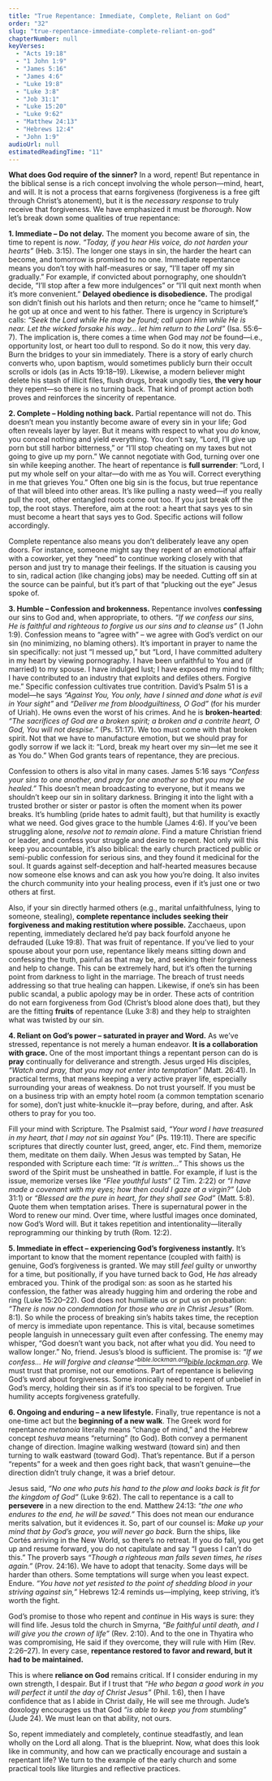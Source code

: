 ```yaml
---
title: "True Repentance: Immediate, Complete, Reliant on God"
order: "32"
slug: "true-repentance-immediate-complete-reliant-on-god"
chapterNumber: null
keyVerses:
  - "Acts 19:18"
  - "1 John 1:9"
  - "James 5:16"
  - "James 4:6"
  - "Luke 19:8"
  - "Luke 3:8"
  - "Job 31:1"
  - "Luke 15:20"
  - "Luke 9:62"
  - "Matthew 24:13"
  - "Hebrews 12:4"
  - "John 1:9"
audioUrl: null
estimatedReadingTime: "11"
---
```

**What does God require of the sinner?** In a word, repent! But repentance in the biblical sense is a rich concept involving the whole person—mind, heart, and will. It is not a process that earns forgiveness (forgiveness is a free gift through Christ’s atonement), but it is the *necessary response* to truly receive that forgiveness. We have emphasized it must be *thorough*. Now let’s break down some qualities of true repentance:

**1. Immediate – Do not delay.** The moment you become aware of sin, the time to repent is *now*. *“Today, if you hear His voice, do not harden your hearts”* (Heb. 3:15). The longer one stays in sin, the harder the heart can become, and tomorrow is promised to no one. Immediate repentance means you don’t toy with half-measures or say, “I’ll taper off my sin gradually.” For example, if convicted about pornography, one shouldn’t decide, “I’ll stop after a few more indulgences” or “I’ll quit next month when it’s more convenient.” **Delayed obedience is disobedience.** The prodigal son didn’t finish out his harlots and then return; once he “came to himself,” he got up at once and went to his father. There is urgency in Scripture’s calls: *“Seek the Lord while He may be found; call upon Him while He is near. Let the wicked forsake his way… let him return to the Lord”* (Isa. 55:6–7). The implication is, there comes a time when God may *not* be found—i.e., opportunity lost, or heart too dull to respond. So do it now, this very day. Burn the bridges to your sin immediately. There is a story of early church converts who, upon baptism, would sometimes publicly burn their occult scrolls or idols (as in Acts 19:18–19). Likewise, a modern believer might delete his stash of illicit files, flush drugs, break ungodly ties, **the very hour** they repent—so there is no turning back. That kind of prompt action both proves and reinforces the sincerity of repentance.

**2. Complete – Holding nothing back.** Partial repentance will not do. This doesn’t mean you instantly become aware of every sin in your life; God often reveals layer by layer. But it means with respect to what you *do* know, you conceal nothing and yield everything. You don’t say, “Lord, I’ll give up porn but still harbor bitterness,” or “I’ll stop cheating on my taxes but not going to give up my porn.” We cannot negotiate with God, turning over one sin while keeping another. The heart of repentance is **full surrender**: “Lord, I put my whole self on your altar—do with me as You will. Correct everything in me that grieves You.” Often one big sin is the focus, but true repentance of that will bleed into other areas. It’s like pulling a nasty weed—if you really pull the root, other entangled roots come out too. If you just break off the top, the root stays. Therefore, aim at the root: a heart that says yes to sin must become a heart that says yes to God. Specific actions will follow accordingly.

Complete repentance also means you don’t deliberately leave any open doors. For instance, someone might say they repent of an emotional affair with a coworker, yet they “need” to continue working closely with that person and just try to manage their feelings. If the situation is causing you to sin, radical action (like changing jobs) may be needed. Cutting off sin at the source can be painful, but it’s part of that “plucking out the eye” Jesus spoke of.

**3. Humble – Confession and brokenness.** Repentance involves **confessing** our sins to God and, when appropriate, to others. *“If we confess our sins, He is faithful and righteous to forgive us our sins and to cleanse us”* (1 John 1:9). Confession means to “agree with” – we agree with God’s verdict on our sin (no minimizing, no blaming others). It’s important in prayer to name the sin specifically: not just “I messed up,” but “Lord, I have committed adultery in my heart by viewing pornography. I have been unfaithful to You and (if married) to my spouse. I have indulged lust; I have exposed my mind to filth; I have contributed to an industry that exploits and defiles others. Forgive me.” Specific confession cultivates true contrition. David’s Psalm 51 is a model—he says *“Against You, You only, have I sinned and done what is evil in Your sight”* and *“Deliver me from bloodguiltiness, O God”* (for his murder of Uriah). He owns even the worst of his crimes. And he is **broken-hearted**: *“The sacrifices of God are a broken spirit; a broken and a contrite heart, O God, You will not despise.”* (Ps. 51:17). We too must come with that broken spirit. Not that we have to manufacture emotion, but we should pray for godly sorrow if we lack it: “Lord, break my heart over my sin—let me see it as You do.” When God grants tears of repentance, they are precious.

Confession to others is also vital in many cases. James 5:16 says *“Confess your sins to one another, and pray for one another so that you may be healed.”* This doesn’t mean broadcasting to everyone, but it means we shouldn’t keep our sin in solitary darkness. Bringing it into the light with a trusted brother or sister or pastor is often the moment when its power breaks. It’s humbling (pride hates to admit fault), but that humility is exactly what we need. God gives grace to the humble (James 4:6). If you’ve been struggling alone, *resolve not to remain alone*. Find a mature Christian friend or leader, and confess your struggle and desire to repent. Not only will this keep you accountable, it’s also biblical: the early church practiced public or semi-public confession for serious sins, and they found it medicinal for the soul. It guards against self-deception and half-hearted measures because now someone else knows and can ask you how you’re doing. It also invites the church community into your healing process, even if it’s just one or two others at first.

Also, if your sin directly harmed others (e.g., marital unfaithfulness, lying to someone, stealing), **complete repentance includes seeking their forgiveness and making restitution where possible.** Zacchaeus, upon repenting, immediately declared he’d pay back fourfold anyone he defrauded (Luke 19:8). That was fruit of repentance. If you’ve lied to your spouse about your porn use, repentance likely means sitting down and confessing the truth, painful as that may be, and seeking their forgiveness and help to change. This can be extremely hard, but it’s often the turning point from darkness to light in the marriage. The breach of trust needs addressing so that true healing can happen. Likewise, if one’s sin has been public scandal, a public apology may be in order. These acts of contrition do not earn forgiveness from God (Christ’s blood alone does that), but they are the fitting **fruits** of repentance (Luke 3:8) and they help to straighten what was twisted by our sin.

**4. Reliant on God’s power – saturated in prayer and Word.** As we’ve stressed, repentance is not merely a human endeavor. **It is a collaboration with grace.** One of the most important things a repentant person can do is **pray** continually for deliverance and strength. Jesus urged His disciples, *“Watch and pray, that you may not enter into temptation”* (Matt. 26:41). In practical terms, that means keeping a very active prayer life, especially surrounding your areas of weakness. Do not trust yourself. If you must be on a business trip with an empty hotel room (a common temptation scenario for some), don’t just white-knuckle it—pray before, during, and after. Ask others to pray for you too.

Fill your mind with Scripture. The Psalmist said, *“Your word I have treasured in my heart, that I may not sin against You”* (Ps. 119:11). There are specific scriptures that directly counter lust, greed, anger, etc. Find them, memorize them, meditate on them daily. When Jesus was tempted by Satan, He responded with Scripture each time: *“It is written…”* This shows us the sword of the Spirit must be unsheathed in battle. For example, if lust is the issue, memorize verses like *“Flee youthful lusts”* (2 Tim. 2:22) or *“I have made a covenant with my eyes; how then could I gaze at a virgin?”* (Job 31:1) or *“Blessed are the pure in heart, for they shall see God”* (Matt. 5:8). Quote them when temptation arises. There is supernatural power in the Word to renew our mind. Over time, where lustful images once dominated, now God’s Word will. But it takes repetition and intentionality—literally reprogramming our thinking by truth (Rom. 12:2).

<b>5. Immediate in effect – experiencing God’s forgiveness instantly.</b> It’s important to know that the moment repentance (coupled with faith) is genuine, God’s forgiveness is granted. We may still <i>feel</i> guilty or unworthy for a time, but positionally, if you have turned back to God, He <i>has</i> already embraced you. Think of the prodigal son: as soon as he started his confession, the father was already hugging him and ordering the robe and ring (Luke 15:20–22). God does not humiliate us or put us on probation: <i>“There is now no condemnation for those who are in Christ Jesus”</i> (Rom. 8:1). So while the process of breaking sin’s habits takes time, the reception of mercy is immediate upon repentance. This is vital, because sometimes people languish in unnecessary guilt even after confessing. The enemy may whisper, “God doesn’t want you back, not after what you did. You need to wallow longer.” No, friend. Jesus’s blood is sufficient. The promise is: <i>“If we confess… He will forgive and cleanse”[<sup>bible.lockman.org](https://bible.lockman.org/htm_php-c.php?do=show_node&b=67&c=0&v=0&show_ti=2966&show_ts=1&show_user_id=ca7a55acd81d7f5cdd0c6cff2c0bc96e&show_question_id=17377#:~:text=,Security%3A%20Can%20You%20Be%20Sure)[bible.lockman.org</i></sup>](https://bible.lockman.org/htm_php-c.php?do=show_node&b=67&c=0&v=0&show_ti=2966&show_ts=1&show_user_id=ca7a55acd81d7f5cdd0c6cff2c0bc96e&show_question_id=17377#:~:text=,Security%2C%20Can%20You%20Be%20Sure)</i>. We must trust that promise, not our emotions. Part of repentance is believing God’s word about forgiveness. Some ironically need to repent of unbelief in God’s mercy, holding their sin as if it’s too special to be forgiven. True humility accepts forgiveness gratefully.

**6. Ongoing and enduring – a new lifestyle.** Finally, true repentance is not a one-time act but the **beginning of a new walk**. The Greek word for repentance *metanoia* literally means “change of mind,” and the Hebrew concept *teshuva* means “returning” (to God). Both convey a permanent change of direction. Imagine walking westward (toward sin) and then turning to walk eastward (toward God). That’s repentance. But if a person “repents” for a week and then goes right back, that wasn’t genuine—the direction didn’t truly change, it was a brief detour.

Jesus said, *“No one who puts his hand to the plow and looks back is fit for the kingdom of God”* (Luke 9:62). The call to repentance is a call to **persevere** in a new direction to the end. Matthew 24:13: *“the one who endures to the end, he will be saved.”* This does not mean our endurance merits salvation, but it evidences it. So, part of our counsel is: *Make up your mind that by God’s grace, you will never go back.* Burn the ships, like Cortés arriving in the New World, so there’s no retreat. If you do fall, you get up and resume forward, you do not capitulate and say “I guess I can’t do this.” The proverb says *“Though a righteous man falls seven times, he rises again.”* (Prov. 24:16). We have to adopt that tenacity. Some days will be harder than others. Some temptations will surge when you least expect. Endure. *“You have not yet resisted to the point of shedding blood in your striving against sin,”* Hebrews 12:4 reminds us—implying, keep striving, it’s worth the fight.

God’s promise to those who repent and *continue* in His ways is sure: they will find life. Jesus told the church in Smyrna, *“Be faithful until death, and I will give you the crown of life”* (Rev. 2:10). And to the one in Thyatira who was compromising, He said if they overcome, they will rule with Him (Rev. 2:26–27). In every case, **repentance restored to favor and reward, but it had to be maintained.**

This is where **reliance on God** remains critical. If I consider enduring in my own strength, I despair. But if I trust that *“He who began a good work in you will perfect it until the day of Christ Jesus”* (Phil. 1:6), then I have confidence that as I abide in Christ daily, He will see me through. Jude’s doxology encourages us that God *“is able to keep you from stumbling”* (Jude 24). We must lean on that ability, not ours.

So, repent immediately and completely, continue steadfastly, and lean wholly on the Lord all along. That is the blueprint. Now, what does this look like in community, and how can we practically encourage and sustain a repentant life? We turn to the example of the early church and some practical tools like liturgies and reflective practices.

